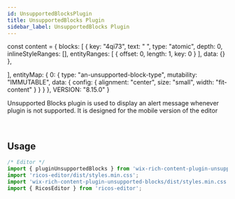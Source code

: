 ```yaml
---
id: UnsupportedBlocksPlugin
title: UnsupportedBlocks Plugin
sidebar_label: UnsupportedBlocks Plugin
---
```


const content = {
    blocks: [
    {
      key: "4qi73",
      text: " ",
      type: "atomic",
      depth: 0,
      inlineStyleRanges: [],
      entityRanges: [
        {
          offset: 0,
          length: 1,
          key: 0
        }
      ],
      data: {}
    },
    
  ],
  entityMap: {
    0: {
      type: "an-unsupported-block-type",
      mutability: "IMMUTABLE",
      data: {
        config: {
          alignment: "center",
          size: "small",
          width: "fit-content"
        }
      }
    }
  },
  VERSION: "8.15.0"
}

Unsupported Blocks plugin is used to display an alert message whenever plugin is not supported.
It is designed for the mobile version of the editor

<div className="card">
  <RicosEditor
    content={content}
    plugins={[pluginUnsupportedBlocks()]}
  />
</div>
<br />

## Usage

```jsx
/* Editor */
import { pluginUnsupportedBlocks } from 'wix-rich-content-plugin-unsupported-blocks';
import 'ricos-editor/dist/styles.min.css';
import 'wix-rich-content-plugin-unsupported-blocks/dist/styles.min.css';
import { RicosEditor } from 'ricos-editor';
```
